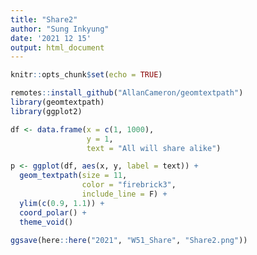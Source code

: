 ```yaml
---
title: "Share2"
author: "Sung Inkyung"
date: '2021 12 15'
output: html_document
---
```


```r
knitr::opts_chunk$set(echo = TRUE)
```

```r
remotes::install_github("AllanCameron/geomtextpath")
library(geomtextpath)
library(ggplot2)
```


```r
df <- data.frame(x = c(1, 1000),
                 y = 1,
                 text = "All will share alike")

p <- ggplot(df, aes(x, y, label = text)) +
  geom_textpath(size = 11, 
                color = "firebrick3",
                include_line = F) +
  ylim(c(0.9, 1.1)) +
  coord_polar() +
  theme_void()

ggsave(here::here("2021", "W51_Share", "Share2.png"))
```
